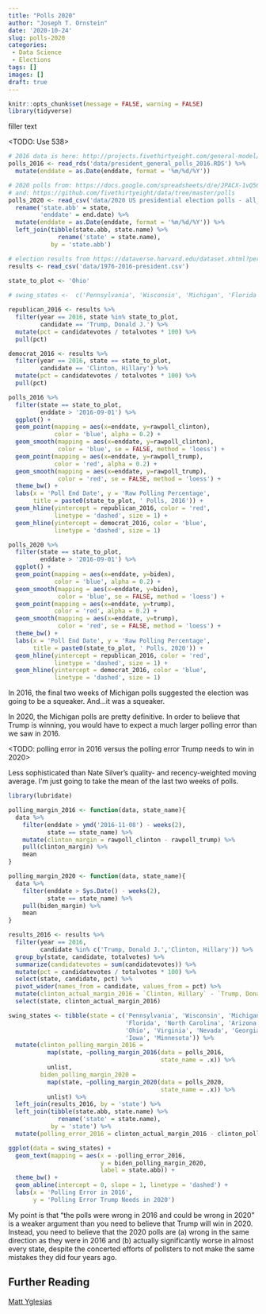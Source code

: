 ```yaml
---
title: "Polls 2020"
author: "Joseph T. Ornstein"
date: '2020-10-24'
slug: polls-2020
categories:
 - Data Science
 - Elections
tags: []
images: []
draft: true
---
```


```r
knitr::opts_chunk$set(message = FALSE, warning = FALSE)
library(tidyverse)
```

filler text

<TODO: Use 538>

```r
# 2016 data is here: http://projects.fivethirtyeight.com/general-model/president_general_polls_2016.csv
polls_2016 <- read_rds('data/president_general_polls_2016.RDS') %>% 
  mutate(enddate = as.Date(enddate, format = '%m/%d/%Y'))

# 2020 polls from: https://docs.google.com/spreadsheets/d/e/2PACX-1vQ56fySJKLL18Lipu1_i3ID9JE06voJEz2EXm6JW4Vh11zmndyTwejMavuNntzIWLY0RyhA1UsVEen0/pub?gid=0&single=true&output=csv
# and: https://github.com/fivethirtyeight/data/tree/master/polls
polls_2020 <- read_csv('data/2020 US presidential election polls - all_polls.csv') %>% 
  rename('state.abb' = state,
         'enddate' = end.date) %>% 
  mutate(enddate = as.Date(enddate, format = '%m/%d/%Y')) %>% 
  left_join(tibble(state.abb, state.name) %>% 
              rename('state' = state.name),
            by = 'state.abb')

# election results from https://dataverse.harvard.edu/dataset.xhtml?persistentId=doi:10.7910/DVN/42MVDX
results <- read_csv('data/1976-2016-president.csv')
```

```r
state_to_plot <- 'Ohio'
  
# swing_states <-  c('Pennsylvania', 'Wisconsin', 'Michigan', 'Florida', 'North Carolina', 'Arizona', 'Ohio', 'Virginia', 'Nevada', 'Georgia', 'Iowa', 'Minnesota')

republican_2016 <- results %>% 
  filter(year == 2016, state %in% state_to_plot,
         candidate == 'Trump, Donald J.') %>% 
  mutate(pct = candidatevotes / totalvotes * 100) %>% 
  pull(pct)

democrat_2016 <- results %>% 
  filter(year == 2016, state == state_to_plot,
         candidate == 'Clinton, Hillary') %>% 
  mutate(pct = candidatevotes / totalvotes * 100) %>% 
  pull(pct)

polls_2016 %>% 
  filter(state == state_to_plot,
         enddate > '2016-09-01') %>% 
  ggplot() +
  geom_point(mapping = aes(x=enddate, y=rawpoll_clinton), 
             color = 'blue', alpha = 0.2) +
  geom_smooth(mapping = aes(x=enddate, y=rawpoll_clinton), 
              color = 'blue', se = FALSE, method = 'loess') +
  geom_point(mapping = aes(x=enddate, y=rawpoll_trump),
             color = 'red', alpha = 0.2) +
  geom_smooth(mapping = aes(x=enddate, y=rawpoll_trump),
              color = 'red', se = FALSE, method = 'loess') +
  theme_bw() + 
  labs(x = 'Poll End Date', y = 'Raw Polling Percentage',
       title = paste0(state_to_plot, ' Polls, 2016')) +
  geom_hline(yintercept = republican_2016, color = 'red',
             linetype = 'dashed', size = 1) +
  geom_hline(yintercept = democrat_2016, color = 'blue',
             linetype = 'dashed', size = 1)
```

```r
polls_2020 %>% 
  filter(state == state_to_plot,
         enddate > '2016-09-01') %>% 
  ggplot() +
  geom_point(mapping = aes(x=enddate, y=biden), 
             color = 'blue', alpha = 0.2) +
  geom_smooth(mapping = aes(x=enddate, y=biden), 
              color = 'blue', se = FALSE, method = 'loess') +
  geom_point(mapping = aes(x=enddate, y=trump),
             color = 'red', alpha = 0.2) +
  geom_smooth(mapping = aes(x=enddate, y=trump),
              color = 'red', se = FALSE, method = 'loess') +
  theme_bw() + 
  labs(x = 'Poll End Date', y = 'Raw Polling Percentage',
       title = paste0(state_to_plot, ' Polls, 2020')) +
  geom_hline(yintercept = republican_2016, color = 'red',
             linetype = 'dashed', size = 1) +
  geom_hline(yintercept = democrat_2016, color = 'blue',
             linetype = 'dashed', size = 1)
```


In 2016, the final two weeks of Michigan polls suggested the election was going to be a squeaker. And...it was a squeaker.

In 2020, the Michigan polls are pretty definitive. In order to believe that Trump is winning, you would have to expect a much larger polling error than we saw in 2016.

<TODO: polling error in 2016 versus the polling error Trump needs to win in 2020>

Less sophisticated than Nate Silver's quality- and recency-weighted moving average. I'm just going to take the mean of the last two weeks of polls.

```r
library(lubridate)

polling_margin_2016 <- function(data, state_name){
  data %>% 
    filter(enddate > ymd('2016-11-08') - weeks(2),
           state == state_name) %>% 
    mutate(clinton_margin = rawpoll_clinton - rawpoll_trump) %>% 
    pull(clinton_margin) %>% 
    mean
}

polling_margin_2020 <- function(data, state_name){
  data %>% 
    filter(enddate > Sys.Date() - weeks(2),
           state == state_name) %>% 
    pull(biden_margin) %>%
    mean
}

results_2016 <- results %>% 
  filter(year == 2016,
         candidate %in% c('Trump, Donald J.','Clinton, Hillary')) %>%
  group_by(state, candidate, totalvotes) %>%
  summarize(candidatevotes = sum(candidatevotes)) %>% 
  mutate(pct = candidatevotes / totalvotes * 100) %>% 
  select(state, candidate, pct) %>% 
  pivot_wider(names_from = candidate, values_from = pct) %>%
  mutate(clinton_actual_margin_2016 = `Clinton, Hillary` - `Trump, Donald J.`) %>% 
  select(state, clinton_actual_margin_2016)

swing_states <- tibble(state = c('Pennsylvania', 'Wisconsin', 'Michigan',
                                 'Florida', 'North Carolina', 'Arizona',
                                 'Ohio', 'Virginia', 'Nevada', 'Georgia',
                                 'Iowa', 'Minnesota')) %>% 
  mutate(clinton_polling_margin_2016 = 
           map(state, ~polling_margin_2016(data = polls_2016,
                                           state_name = .x)) %>% 
           unlist,
         biden_polling_margin_2020 = 
           map(state, ~polling_margin_2020(data = polls_2020,
                                           state_name = .x)) %>% 
           unlist) %>% 
  left_join(results_2016, by = 'state') %>% 
  left_join(tibble(state.abb, state.name) %>% 
              rename('state' = state.name),
            by = 'state') %>% 
  mutate(polling_error_2016 = clinton_actual_margin_2016 - clinton_polling_margin_2016)

ggplot(data = swing_states) +
  geom_text(mapping = aes(x = -polling_error_2016, 
                          y = biden_polling_margin_2020,
                          label = state.abb)) +
  theme_bw() + 
  geom_abline(intercept = 0, slope = 1, linetype = 'dashed') +
  labs(x = 'Polling Error in 2016', 
       y = 'Polling Error Trump Needs in 2020')
```

My point is that "the polls were wrong in 2016 and could be wrong in 2020" is a weaker argument than you need to believe that Trump will win in 2020. Instead, you need to believe that the 2020 polls are (a) wrong in the same direction as they were in 2016 and (b) actually significantly worse in almost every state, despite the concerted efforts of pollsters to not make the same mistakes they did four years ago.


## Further Reading

[Matt Yglesias](https://www.vox.com/21524703/biden-trump-poll-lead-2016)